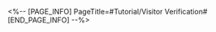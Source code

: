 <%-- [PAGE_INFO]
PageTitle=#Tutorial/Visitor Verification#
[END_PAGE_INFO] --%>
{{Tutorial
|sort      = 320401
|title     = Visitor Verification
|subtitle  = 
|type      = System
|about     = 
|image1    = Tutorial Visitor Verification 1.png{{subst:void|<!--$UPLOAD:<<SpriteOutput/TutorialPic/TutorialPage_320401.png>-<Tutorial Visitor Verification 1.png>>}}
|text1     = After completing related {{Color|h|nobold=1|Trailblaze Missions, Trailblaze Continuances, and Companion Missions}}, you can send out invitations to your companions.
|image2    = Tutorial Visitor Verification 2.png{{subst:void|<!--$UPLOAD:<<SpriteOutput/TutorialPic/TutorialPage_320402.png>-<Tutorial Visitor Verification 2.png>>}}
|text2     = You might run into them after returning to the Express.
}}